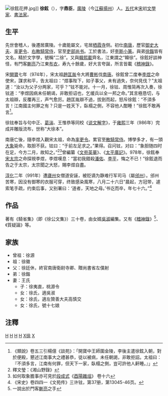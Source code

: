[[File:徐鉉花押.jpg|thumb]]]]
'''徐鉉'''（{{bd|916年||991年|catIdx=X徐}}），字'''鼎臣'''，[[廣陵郡|廣陵]]（今[[江蘇|江蘇]][[揚州|揚州]]）人。[[五代|五代]]末[[宋朝|宋]]初[[文學家|文學家]]、[[書法家|書法家]]。

==生平==
先世會稽人，後遷居廣陵。十歲能屬文，宅居[[栖霞寺|栖霞寺]]侧。初仕[[南唐|南唐]]，歷官[[御史大夫|御史大夫]]、[[率更令|率更令]]、[[右散騎常侍|右散騎常侍]]，官至[[吏部尚书|吏部尚书]]。工於書法，好[[李斯|李斯]][[小篆|小篆]]。與弟[[徐鍇|徐鍇]]皆有文名，精於文字學，號稱“二徐”。又與[[韓熙載|韓熙載]]齊名，江東謂之“韓徐”。徐鉉好談神怪，有門客[[蒯亮_(北宋)|蒯亮]]乃江東[[布衣|布衣]]，寿九十餘歲，好大言夸誕，所言皆載《[[稽神錄|稽神錄]]》。

宋[[開寶|開寶]]七年（974年），宋太祖[[趙匡胤|趙匡胤]]令大將[[曹彬|曹彬]]伐[[南唐|南唐]]。徐鉉曾二度奉[[李煜|李煜]]之命使宋，謀求和平，告太祖曰：“煜事陛下，如子事父，未有過失，奈何見伐？”太祖道：“汝以为父子分两家，可乎？”铉不能对。十一月，徐铉、周惟简再次入奏，徐铉道：“李煜因病未任朝谒，非敢拒诏也，乞缓兵以全一邦之命。”其言極恳切，与太祖辯，反覆再三，声气愈厉。趙匡胤辯不過，拔劍而起，怒斥徐鉉：“不須多言！江南國主何罪之有？只是一姓天下，臥榻之側，不容他人酣睡！”徐鉉不敢再言<ref>《類說》卷五三引楊億《談苑》：「開寶中王師圍金陵，李後主遣徐鉉入朝，對於便殿，懇述江南事大之禮甚恭，徒以被病，未任朝謁，非敢拒詔。太祖曰：『不須多言，江南有何罪，但天下一家，臥榻之側，豈可許他人鼾睡。』」</ref>。

徐铉奉旨与句中正、[[葛湍|葛湍]]、王惟恭等同校《[[说文解字|说文解字]]》，于[[雍熙|雍熙]]三年（986年）完成并雕版流布，世称“大徐本”。

南唐亡後，隨李煜入觀宋太祖，命為[[率更令|率更令]]。累官至[[散騎常侍|散騎常侍]]。博學多才，有一頭[[大象|大象]]毙命，取胆不获。铉曰：“于前左足求之。”果得。召问铉，对曰：“象胆随四时在足，今方二月，故知之。”<ref>釋文瑩：《湘山野錄》</ref><ref>如何取象膽事亦可見於[[段成式|段成式]]《[[酉陽雜俎|酉陽雜俎]]》 卷十六</ref>曾編纂《[[文苑英華|文苑英華]]》、《[[太平廣記|太平廣記]]》。978年，徐鉉奉[[宋太宗|宋太宗]]之命探視李煜，李煜嘆息：“當初我錯殺[[潘佑|潘佑]]、[[李平_(南唐)|李平]]，悔之不已！”徐鉉退而告之于太宗，太宗聞之大怒，賜李煜自盡。

[[淳化_(年号)|淳化]]二年（991年）遭[[廬州_(隋朝)|廬州]]女僧道安誣，被贬谪为静难行军司马（屬[[邠州_(彬州)|邠州]]）。邠州苦寒，因没有御寒的衣服可穿，终致感染風寒，八月二十六日“晨起，方冠带，遽索笔手疏，约束后事，又别署曰：‘道者，天地之母。’书讫而卒，年七十六。”<ref>《宋史》卷四四一《文苑传》三许铉，第37册，第13045-46页。</ref>

==作品==
著有《騎省集》（即《徐公文集》）三十卷，由女婿[[吳淑_(北宋)|吳淑]]編集。又有《[[稽神錄|稽神錄]]》<ref>一說出於門客[[蒯亮_(北宋)|蒯亮]]之手</ref>、《質疑論》等。
{{wikisource author}}

==家族==
*曾祖：徐源
*祖：徐徽
*父：徐廷休，終官南唐衛尉寺卿、贈尚書省左僕射
*弟：徐鍇
*妻：王氏
**子：徐夷直，桃源令
**女：徐氏，適吳淑
**女：徐氏，適左贊善大夫高慎交
**女：徐氏，號十七娘
==注釋==
<div class="references-small">
<references />
</div>

[[Category:南唐中央官员|H]]
[[Category:北宋中央官员|H]]
[[Category:北宋作家|H]]
[[Category:宋朝書法家|H]]
[[Category:揚州人|X徐]]
[[Category:徐姓|X]]